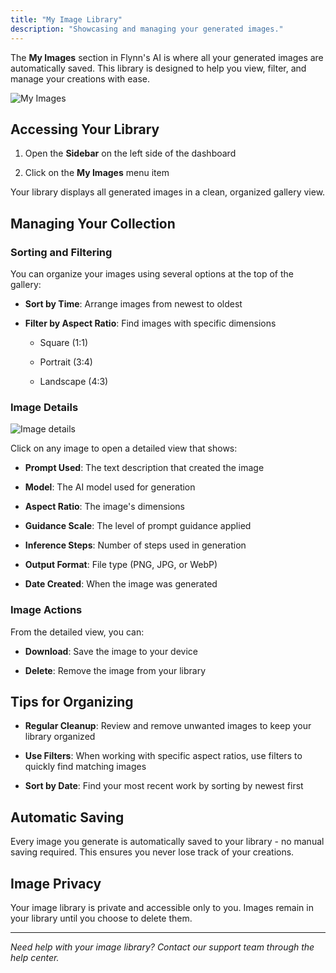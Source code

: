 ```yaml
---
title: "My Image Library"
description: "Showcasing and managing your generated images."
---
```


The **My Images** section in Flynn's AI is where all your generated images are automatically saved. This library is designed to help you view, filter, and manage your creations with ease.

![My Images](/images/Gallery.jpg)

## Accessing Your Library

1. Open the **Sidebar** on the left side of the dashboard

2. Click on the **My Images** menu item

Your library displays all generated images in a clean, organized gallery view.

## Managing Your Collection

### Sorting and Filtering

You can organize your images using several options at the top of the gallery:

* **Sort by Time**: Arrange images from newest to oldest

* **Filter by Aspect Ratio**: Find images with specific dimensions

  * Square (1:1)

  * Portrait (3:4)

  * Landscape (4:3)

### Image Details

![Image details](/images/ImageDetails.jpg)

Click on any image to open a detailed view that shows:

* **Prompt Used**: The text description that created the image

* **Model**: The AI model used for generation

* **Aspect Ratio**: The image's dimensions

* **Guidance Scale**: The level of prompt guidance applied

* **Inference Steps**: Number of steps used in generation

* **Output Format**: File type (PNG, JPG, or WebP)

* **Date Created**: When the image was generated

### Image Actions

From the detailed view, you can:

* **Download**: Save the image to your device

* **Delete**: Remove the image from your library

## Tips for Organizing

* **Regular Cleanup**: Review and remove unwanted images to keep your library organized

* **Use Filters**: When working with specific aspect ratios, use filters to quickly find matching images

* **Sort by Date**: Find your most recent work by sorting by newest first

## Automatic Saving

Every image you generate is automatically saved to your library - no manual saving required. This ensures you never lose track of your creations.

## Image Privacy

Your image library is private and accessible only to you. Images remain in your library until you choose to delete them.

***

*Need help with your image library? Contact our support team through the help center.*